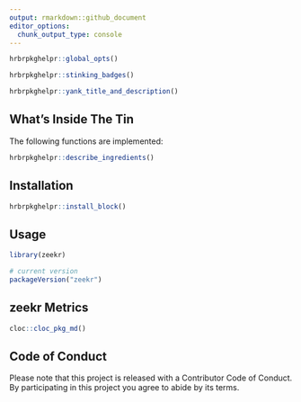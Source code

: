```yaml
---
output: rmarkdown::github_document
editor_options: 
  chunk_output_type: console
---
```

```r
hrbrpkghelpr::global_opts()
```

```r
hrbrpkghelpr::stinking_badges()
```

```r
hrbrpkghelpr::yank_title_and_description()
```

## What's Inside The Tin

The following functions are implemented:

```r
hrbrpkghelpr::describe_ingredients()
```

## Installation

```r
hrbrpkghelpr::install_block()
```

## Usage

```r
library(zeekr)

# current version
packageVersion("zeekr")

```

## zeekr Metrics

```r
cloc::cloc_pkg_md()
```

## Code of Conduct

Please note that this project is released with a Contributor Code of Conduct. 
By participating in this project you agree to abide by its terms.

